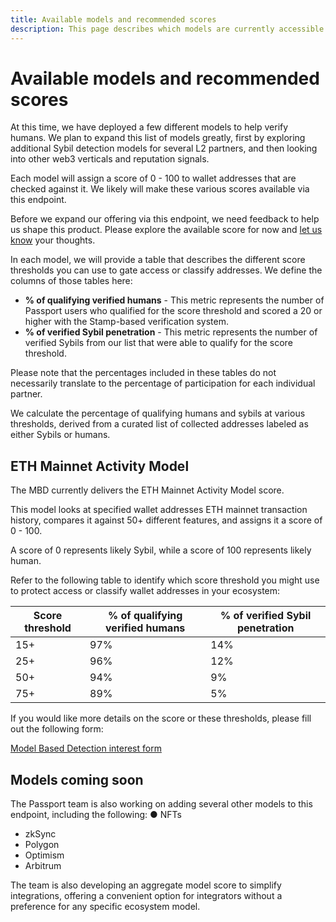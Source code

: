 ```yaml
---
title: Available models and recommended scores
description: This page describes which models are currently accessible via the Model Based Detection API, and which score thresholds should be used to identify likely Sybils or Humans.
---
```



# Available models and recommended scores

At this time, we have deployed a few different models to help verify humans. We plan to expand this list of models greatly, first by exploring additional Sybil detection models for several L2 partners, and then looking into other web3 verticals and reputation signals.

Each model will assign a score of 0 - 100 to wallet addresses that are checked against it. We likely will make these various scores available via this endpoint.

Before we expand our offering via this endpoint, we need feedback to help us shape this product. Please explore the available score for now and [let us know](https://docs.passport.xyz/building-with-passport/model-based-detection/introduction#feedback) your thoughts.

In each model, we will provide a table that describes the different score thresholds you can use to gate access or classify addresses. We define the columns of those tables here:

* **% of qualifying verified humans** - This metric represents the number of Passport users who qualified for the score threshold and scored a 20 or higher with the Stamp-based verification system.
* **% of verified Sybil penetration** - This metric represents the number of verified Sybils from our list that were able to qualify for the score threshold.

<Callout type="info">
Please note that the percentages included in these tables do not necessarily translate to the percentage of participation for each individual partner.

We calculate the percentage of qualifying humans and sybils at various thresholds, derived from a curated list of collected addresses labeled as either Sybils or humans.
</Callout>


## ETH Mainnet Activity Model

The MBD currently delivers the ETH Mainnet Activity Model score.

This model looks at specified wallet addresses ETH mainnet transaction history, compares it against 50+ different features, and assigns it a score of 0 - 100.

A score of 0 represents likely Sybil, while a score of 100 represents likely human.

Refer to the following table to identify which score threshold you might use to protect access or classify wallet addresses in your ecosystem:

| Score threshold | % of qualifying verified humans | % of verified Sybil penetration |
| --------------- | ------------------------------- | ------------------------------- |
| 15+             | 97%                             | 14%                             |
| 25+             | 96%                             | 12%                             |
| 50+             | 94%                             | 9%                              |
| 75+             | 89%                             | 5%                              |

If you would like more details on the score or these thresholds, please fill out the following form:

[Model Based Detection interest form](https://forms.gle/HBV21Tcce1WMzQc2A)


## Models coming soon

The Passport team is also working on adding several other models to this endpoint, including the following: ● NFTs
* zkSync
* Polygon 
* Optimism 
* Arbitrum

The team is also developing an aggregate model score to simplify integrations, offering a convenient option for integrators without a preference for any specific ecosystem model.